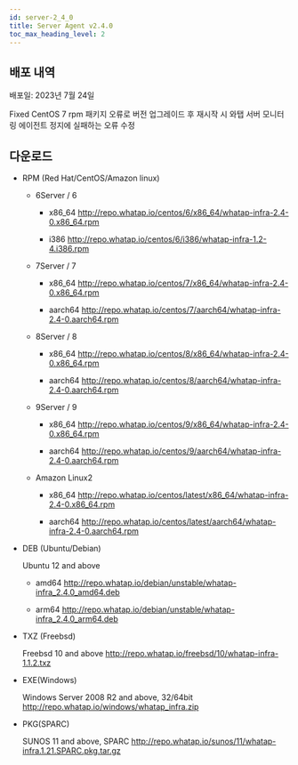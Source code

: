 ```yaml
---
id: server-2_4_0
title: Server Agent v2.4.0
toc_max_heading_level: 2
---
```


## 배포 내역

배포일: 2023년 7월 24일

<p><Status>Fixed</Status> CentOS 7 rpm 패키지 오류로 버전 업그레이드 후 재시작 시 와탭 서버 모니터링 에이전트 정지에 실패하는 오류 수정</p>


## 다운로드

- RPM (Red Hat/CentOS/Amazon linux)

  - 6Server / 6

    - x86_64 http://repo.whatap.io/centos/6/x86_64/whatap-infra-2.4-0.x86_64.rpm

    - i386 http://repo.whatap.io/centos/6/i386/whatap-infra-1.2-4.i386.rpm

  - 7Server / 7

    - x86_64 http://repo.whatap.io/centos/7/x86_64/whatap-infra-2.4-0.x86_64.rpm

    - aarch64 http://repo.whatap.io/centos/7/aarch64/whatap-infra-2.4-0.aarch64.rpm

  - 8Server / 8

    - x86_64 http://repo.whatap.io/centos/8/x86_64/whatap-infra-2.4-0.x86_64.rpm

    - aarch64 http://repo.whatap.io/centos/8/aarch64/whatap-infra-2.4-0.aarch64.rpm

  - 9Server / 9

    - x86_64 http://repo.whatap.io/centos/9/x86_64/whatap-infra-2.4-0.x86_64.rpm

    - aarch64 http://repo.whatap.io/centos/9/aarch64/whatap-infra-2.4-0.aarch64.rpm

  - Amazon Linux2

    - x86_64 http://repo.whatap.io/centos/latest/x86_64/whatap-infra-2.4-0.x86_64.rpm

    - aarch64 http://repo.whatap.io/centos/latest/aarch64/whatap-infra-2.4-0.aarch64.rpm

- DEB (Ubuntu/Debian)

  Ubuntu 12 and above

  - amd64 http://repo.whatap.io/debian/unstable/whatap-infra_2.4.0_amd64.deb

  - arm64 http://repo.whatap.io/debian/unstable/whatap-infra_2.4.0_arm64.deb

- TXZ (Freebsd)

  Freebsd 10 and above http://repo.whatap.io/freebsd/10/whatap-infra-1.1.2.txz

- EXE(Windows)

  Windows Server 2008 R2 and above, 32/64bit http://repo.whatap.io/windows/whatap_infra.zip

- PKG(SPARC)

  SUNOS 11 and above, SPARC http://repo.whatap.io/sunos/11/whatap-infra.1.21.SPARC.pkg.tar.gz
